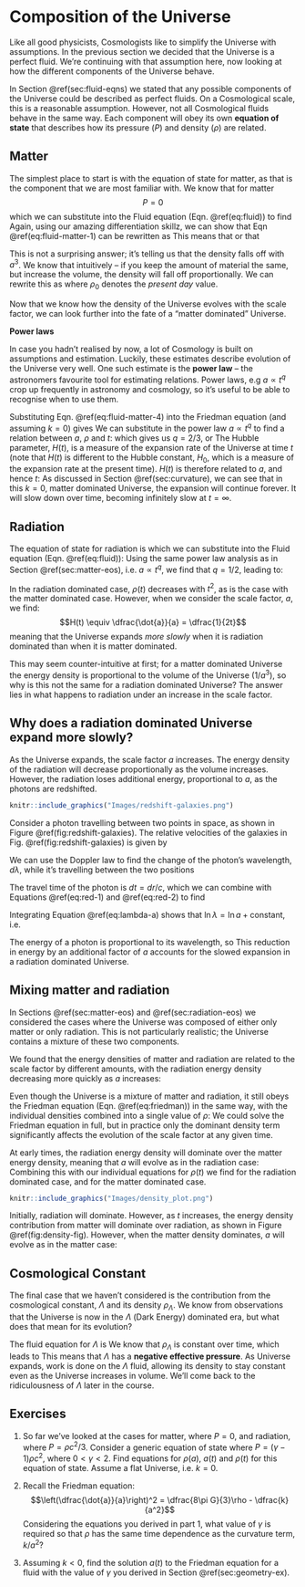 Composition of the Universe {#ch:constituents}
===========================

Like all good physicists, Cosmologists like to simplify the Universe
with assumptions. In the previous section we decided that the Universe
is a perfect fluid. We're continuing with that assumption here, now
looking at how the different components of the Universe behave.

In Section \@ref(sec:fluid-eqns) we stated that any possible components of
the Universe could be described as perfect fluids. On a Cosmological
scale, this is a reasonable assumption. However, not all Cosmological
fluids behave in the same way. Each component will obey its own
**equation of state** that describes how its pressure ($P$) and density
($\rho$) are related.

Matter {#sec:matter-eos}
------

The simplest place to start is with the equation of state for matter, as
that is the component that we are most familiar with. We know that for
matter $$P = 0$$ which we can substitute into the Fluid equation (Eqn. \@ref(eq:fluid)) to find
\begin{equation}
    \dot{\rho} + 3\dfrac{\dot{a}}{a}\rho = 0
(\#eq:fluid-matter-1)
\end{equation}
Again, using our amazing
differentiation skillz, we can show that Eqn \@ref(eq:fluid-matter-1) can be rewritten as
\begin{equation}
\dfrac{1}{a^3}\dfrac{d}{dt}\left(\rho a^3\right) = 0
(\#eq:fluid-matter-2)
\end{equation}
This means that
\begin{equation}
\dfrac{d}{dt}\left(\rho a^3\right) = 0
(\#eq:fluid-matter-2)
\end{equation}
or that 
\begin{equation}
    \rho a^3 = \text{constant,} \text{ or }\rho \propto \dfrac{1}{a^3}
    (\#eq:fluid-matter-3)
\end{equation}

This is not a surprising answer; it's telling us that the density falls
off with $a^3$. We know that intuitively -- if you keep the amount of
material the same, but increase the volume, the density will fall off
proportionally. We can rewrite this as 
\begin{equation}
\rho = \dfrac{\rho_0}{a^3}
(\#eq:fluid-matter-4)
\end{equation}
where $\rho_0$ denotes the *present day* value.

Now that we know how the density of the Universe evolves with the scale
factor, we can look further into the fate of a "matter dominated"
Universe.

:::fyi
**Power laws**

In case you hadn't realised by now, a lot of Cosmology is built on
assumptions and estimation. Luckily, these estimates describe evolution
of the Universe very well. One such estimate is the **power law** -- the
astronomers favourite tool for estimating relations. Power laws, e.g
$a \propto t^q$ crop up frequently in astronomy and cosmology, so it's
useful to be able to recognise when to use them.

Substituting Eqn. \@ref(eq:fluid-matter-4) into the Friedman equation (and assuming $k=0$)
gives 
\begin{equation}
\dot{a}^2 = \dfrac{8\pi G \rho_0}{3}\dfrac{1}{a}
(\#eq:power-1)
\end{equation}
We can substitute in the power law $a \propto t^q$ to find a relation between
$a$, $\rho$ and $t$: 
\begin{equation}
t^{(2q-2)} \propto t^{-q}
(\#eq:power-2)
\end{equation}
which gives us
$q = 2/3$, or 
\begin{align}
    a(t) &= \left(\dfrac{t}{t_0}\right)^{2/3}\\
    \rho(t) &= \dfrac{\rho_0}{a^3} = \dfrac{\rho_0 t_{0}^{2}}{t^2}
    (\#eq:power-3)
\end{align}
The Hubble parameter, $H(t)$, is a measure of the expansion rate of the
Universe at time $t$ (note that $H(t)$ is different to the Hubble constant, $H_0$, which is a measure of
    the expansion rate at the present time). $H(t)$ is therefore related to $a$, and hence
$t$: 
\begin{equation}
H(t) \equiv \dfrac{\dot{a}}{a} = \dfrac{2}{3t}
(\#eq:power-4)
\end{equation}
As discussed in Section \@ref(sec:curvature), we can see that in this $k=0$, matter
dominated Universe, the expansion will continue forever. It will slow
down over time, becoming infinitely slow at $t=\infty$.
:::


Radiation {#sec:radiation-eos}
---------

The equation of state for radiation is 
\begin{equation}
P = \dfrac{\rho c^2}{3}
(\#eq:rad-eos-1)
\end{equation}
which we can substitute into the Fluid equation
(Eqn. \@ref(eq:fluid)):
\begin{align}
    \dot{\rho} + 3\dfrac{\dot{a}}{a}\left(\rho + \dfrac{\rho c^2}{3}\right) &= 0\\
    \dot{\rho} + 4\dfrac{\dot{a}}{a}\rho &= 0
(\#eq:rad-eos-2)
\end{align}
Using the
same power law analysis as in
Section \@ref(sec:matter-eos), i.e. $a \propto t^q$, we find that
$q = 1/2$, leading to: 
\begin{equation}
\begin{array}{lcr}
    \rho \propto \dfrac{1}{a^4} & \qquad a(t) = \left(\dfrac{t}{t_0}\right)^{1/2} & \qquad \rho(t) = \dfrac{\rho_0}{a^4} = \dfrac{\rho_0 t_0^2}{t^2}\\
\end{array}
(\#eq:rad-eos-3)    
\end{equation}

In the radiation dominated case, $\rho(t)$ decreases with $t^2$, as is
the case with the matter dominated case. However, when we consider the
scale factor, $a$, we find:
$$H(t) \equiv \dfrac{\dot{a}}{a} = \dfrac{1}{2t}$$ meaning that the
Universe expands *more slowly* when it is radiation dominated than when
it is matter dominated.

This may seem counter-intuitive at first; for a matter dominated Universe
the energy density is proportional to the volume of the Universe
($1/a^3$), so why is this not the same for a radiation dominated
Universe? The answer lies in what happens to radiation under an increase
in the scale factor.

## Why does a radiation dominated Universe expand more slowly? {#sec:slow_expansion_rad}

As the Universe expands, the scale factor $a$ increases. The energy
density of the radiation will decrease proportionally as the volume
increases. However, the radiation loses additional energy, proportional
to $a$, as the photons are redshifted.

```r
knitr::include_graphics("Images/redshift-galaxies.png")
```



Consider a photon travelling between two points in space, as shown in
Figure \@ref(fig:redshift-galaxies). The relative velocities of the
galaxies in
Fig. \@ref(fig:redshift-galaxies) is given by 

\begin{equation}
dv = H dr = \dfrac{\dot{a}}{a} dr
(\#eq:red-1)
\end{equation}

We can use the Doppler law to
find the change of the photon's wavelength, $d\lambda$, while it's
travelling between the two positions 

\begin{equation}
\dfrac{d\lambda}{\lambda} = \dfrac{dv}{c}
(\#eq:red-2)
\end{equation}

The travel time of the
photon is $dt = dr/c$, which we can combine with
Equations \@ref(eq:red-1) and \@ref(eq:red-2)
to find

\begin{equation}
\dfrac{d\lambda}{\lambda} = \dfrac{\dot{a}}{a} \dfrac{dr}{c} = \dfrac{\dot{a}}{a} dt
(\#eq:lambda-a)
\end{equation}

Integrating Equation \@ref(eq:lambda-a) shows that
$\ln \lambda = \ln a + \text{constant}$, i.e. 
\begin{equation}
\lambda \propto a
(\#eq:lambda-a-2)
\end{equation}

The energy of a photon is proportional to its wavelength, so
\begin{equation}
E = \dfrac{h c}{\lambda} \propto \dfrac{1}{a}
(\#eq:lambda-a-3)
\end{equation}
This reduction in
energy by an additional factor of $a$ accounts for the slowed expansion
in a radiation dominated Universe.

Mixing matter and radiation {#sec:mixtures}
---------------------------

In Sections \@ref(sec:matter-eos) and
\@ref(sec:radiation-eos) we considered the cases where the
Universe was composed of either only matter or only radiation. This is
not particularly realistic; the Universe contains a mixture of these two
components.

We found that the energy densities of matter and radiation are related
to the scale factor by different amounts, with the radiation energy
density decreasing more quickly as $a$ increases: 

\begin{equation}
\begin{array}{lr}
    \rho_{\text{mat}} \propto \dfrac{1}{a^3} & \qquad
    \rho_{\text{rad}} \propto \dfrac{1}{a^4}
\end{array}
(\#eq:rad-mat-1)
\end{equation}
Even though the Universe is a mixture of matter and
radiation, it still obeys the Friedman equation
(Eqn. \@ref(eq:friedman)) in the same way, with the individual
densities combined into a single value of $\rho$:
\begin{equation}
\rho = \rho_{\text{mat}} + \rho_{\text{rad}}
(\#eq:rho-mat-rad)
\end{equation}
We could solve the
Friedman equation in full, but in practice only the dominant density term significantly affects the evolution of the scale factor at any
given time.

At early times, the radiation energy density will dominate over the
matter energy density, meaning that $a$ will evolve as in the radiation
case: 
\begin{equation}
a(t) \propto t^{1/2}
(\#eq:a-t)
\end{equation}
Combining this with our individual
equations for $\rho(t)$ we find 
\begin{equation}
\rho_{\text{rad}} \propto \dfrac{1}{t^2}
(\#eq:rho-rad-t)
\end{equation}
for the radiation dominated case, and
\begin{equation}
     \rho_{\text{mat}} \propto \dfrac{1}{a^3} \propto \dfrac{1}{t^{3/2}}
(\#eq:rho-mat-t)
\end{equation}
for the matter dominated case.


```r
knitr::include_graphics("Images/density_plot.png")
```

Initially, radiation will dominate. However, as $t$ increases, the
energy density contribution from matter will dominate over radiation, as
shown in
Figure \@ref(fig:density-fig). However, when the matter density
dominates, $a$ will evolve as in the matter case: 
\begin{equation}
\begin{array}{lcr}
    a(t) \propto t^{2/3} & \qquad
    \rho_{\text{mat}} \propto \dfrac{1}{t^2} & \qquad
    \rho_{\text{rad}} \propto \dfrac{1}{a^4} \propto \dfrac{1}{t^{8/3}}
\end{array}
(\#eq:a-rho-comb)
\end{equation}

Cosmological Constant {#sec:dark-energy-1}
---------------------

The final case that we haven't considered is the contribution from the
cosmological constant, $\Lambda$ and its density $\rho_{\Lambda}$. We
know from observations that the Universe is now in the $\Lambda$ (Dark
Energy) dominated era, but what does that mean for its evolution?

The fluid equation for $\Lambda$ is
\begin{equation}
\dot{\rho_{\Lambda}} + 3\frac{\dot{a}}{a} \left(\rho_{\Lambda} + \dfrac{P_{\Lambda}}{c^2}\right) = 0
(\#eq:rho-lambda-1)
\end{equation}
We know that $\rho_{\Lambda}$ is constant over time, which leads to
\begin{equation}
P_\Lambda = -\rho_{\Lambda}c^2
(\#eq:rho-lambda-2)
\end{equation}
This means that $\Lambda$ has a
**negative effective pressure**. As Universe expands, work is done on
the $\Lambda$ fluid, allowing its density to stay constant even as the
Universe increases in volume. We'll come back to the ridiculousness of
$\Lambda$ later in the course.

Exercises {#sec:composition_ex}
---------

1.  So far we've looked at the cases for matter, where $P = 0$, and
    radiation, where $P = \rho c^2 / 3$. Consider a generic equation of
    state where $P = (\gamma - 1) \rho c^2$, where $0 < \gamma < 2$.
    Find equations for $\rho(a)$, $a(t)$ and $\rho(t)$ for this equation
    of state. Assume a flat Universe, i.e. $k=0$.

2.  Recall the Friedman equation:
    $$\left(\dfrac{\dot{a}}{a}\right)^2 = \dfrac{8\pi G}{3}\rho - \dfrac{k}{a^2}$$
    Considering the equations you derived in part 1, what value of
    $\gamma$ is required so that $\rho$ has the same time dependence as
    the curvature term, $k/a^2$?

3.  Assuming $k<0$, find the solution $a(t)$ to the Friedman equation
    for a fluid with the value of $\gamma$ you derived in Section \@ref(sec:geometry-ex).

